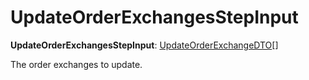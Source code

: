 
# UpdateOrderExchangesStepInput

 **UpdateOrderExchangesStepInput**: [UpdateOrderExchangeDTO](../../../order/interfaces/order.UpdateOrderExchangeDTO/page.mdx)[]

The order exchanges to update.
